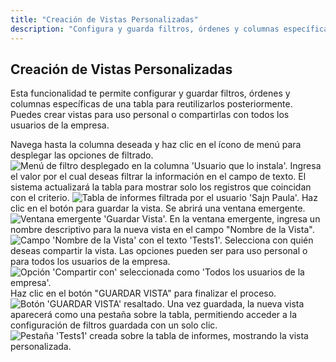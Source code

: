 ```yaml
---
title: "Creación de Vistas Personalizadas"
description: "Configura y guarda filtros, órdenes y columnas específicas para reutilizar tus vistas personalizadas."
---
```


## Creación de Vistas Personalizadas

Esta funcionalidad te permite configurar y guardar filtros, órdenes y columnas específicas de una tabla para reutilizarlos posteriormente. Puedes crear vistas para uso personal o compartirlas con todos los usuarios de la empresa.

<Steps>
<Step title="Despliega el menú de filtro">
Navega hasta la columna deseada y haz clic en el ícono de menú para desplegar las opciones de filtrado.

<Frame>
<img src="https://files-public-web.s3-us-west-2.amazonaws.com/1978/video_screenshots/2025/09/03/screenshot_1756932722_0_68b8aa7235687.jpg" alt="Menú de filtro desplegado en la columna 'Usuario que lo instala'." />
</Frame>
</Step>

<Step title="Aplica los filtros deseados">
Ingresa el valor por el cual deseas filtrar la información en el campo de texto. El sistema actualizará la tabla para mostrar solo los registros que coincidan con el criterio.

<Frame>
<img src="https://files-public-web.s3-us-west-2.amazonaws.com/1978/video_screenshots/2025/09/03/screenshot_1756932722_1_68b8aa727d337.jpg" alt="Tabla de informes filtrada por el usuario 'Sajn Paula'." />
</Frame>
</Step>

<Step title="Inicia el guardado de la vista">
Haz clic en el botón para guardar la vista. Se abrirá una ventana emergente.

<Frame>
<img src="https://files-public-web.s3-us-west-2.amazonaws.com/1978/video_screenshots/2025/09/03/screenshot_1756932722_2_68b8aa72ad707.jpg" alt="Ventana emergente 'Guardar Vista'." />
</Frame>
</Step>

<Step title="Define el nombre de la vista">
En la ventana emergente, ingresa un nombre descriptivo para la nueva vista en el campo "Nombre de la Vista".

<Frame>
<img src="https://files-public-web.s3-us-west-2.amazonaws.com/1978/video_screenshots/2025/09/03/screenshot_1756932722_3_68b8aa72e6cd3.jpg" alt="Campo 'Nombre de la Vista' con el texto 'Tests1'." />
</Frame>
</Step>

<Step title="Selecciona con quién compartir la vista">
Selecciona con quién deseas compartir la vista. Las opciones pueden ser para uso personal o para todos los usuarios de la empresa.

<Frame>
<img src="https://files-public-web.s3-us-west-2.amazonaws.com/1978/video_screenshots/2025/09/03/screenshot_1756932723_4_68b8aa7328bdb.jpg" alt="Opción 'Compartir con' seleccionada como 'Todos los usuarios de la empresa'." />
</Frame>
</Step>

<Step title="Guarda la vista">
Haz clic en el botón "GUARDAR VISTA" para finalizar el proceso.

<Frame>
<img src="https://files-public-web.s3-us-west-2.amazonaws.com/1978/video_screenshots/2025/09/03/screenshot_1756932723_5_68b8aa7358b3e.jpg" alt="Botón 'GUARDAR VISTA' resaltado." />
</Frame>
</Step>

<Step title="Accede a tu vista personalizada">
Una vez guardada, la nueva vista aparecerá como una pestaña sobre la tabla, permitiendo acceder a la configuración de filtros guardada con un solo clic.

<Frame>
<img src="https://files-public-web.s3-us-west-2.amazonaws.com/1978/video_screenshots/2025/09/03/screenshot_1756932723_6_68b8aa7391139.jpg" alt="Pestaña 'Tests1' creada sobre la tabla de informes, mostrando la vista personalizada." />
</Frame>
</Step>
</Steps>

